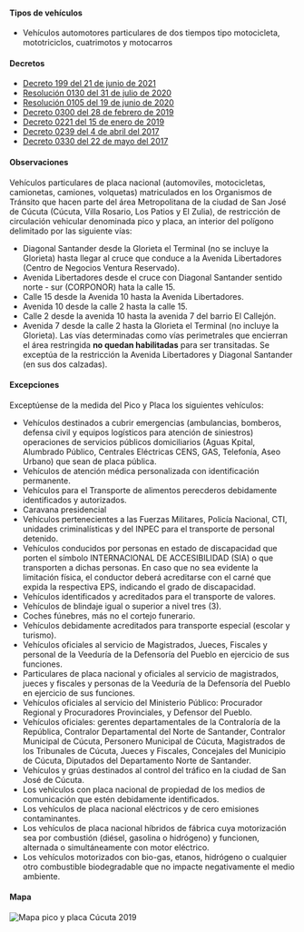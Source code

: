 #### Tipos de vehículos

- Vehículos automotores particulares de dos tiempos tipo motocicleta, mototriciclos, cuatrimotos y motocarros

#### Decretos

- [Decreto 199 del 21 de junio de 2021](/cucuta/decreto-199-del-21-de-junio-de-2021.pdf)
- [Resolución 0130 del 31 de julio de 2020](https://cucutanortedesantander.micolombiadigital.gov.co/sites/cucutanortedesantander/content/files/000775/38738_setra--resol-1302020-pyp-med.pdf)
- [Resolución 0105 del 19 de junio de 2020](https://cucutanortedesantander.micolombiadigital.gov.co/sites/cucutanortedesantander/content/files/000765/38209_resolucion-0105-de-2020.PDF)
- [Decreto 0300 del 28 de febrero de 2019](/cucuta/decreto-0300-del-28-de-febrero-de-2019.pdf)
- [Decreto 0221 del 15 de enero de 2019](/cucuta/decreto-0221-del-15-de-enero-de-2019.pdf)
- [Decreto 0239 del 4 de abril del 2017](http://www.areacucuta.com/wp-content/uploads/2017/04/Decreto-Pico-y-Placa-Placa-y-D%C3%ADa.pdf)
- [Decreto 0330 del 22 de mayo del 2017](http://cucutaonline.com/wp-content/uploads/2017/05/Decreto-0330-pico-placa-modificado.pdf)

#### Observaciones

Vehículos particulares de placa nacional (automoviles, motocicletas, camionetas, camiones, volquetas) matriculados en los Organismos de Tránsito que hacen parte del área Metropolitana de la ciudad de San José de Cúcuta (Cúcuta, Villa Rosario, Los Patios y El Zulia), de restricción de circulación vehicular denominada pico y placa, an interior del polígono delimitado por las siguiente vías:

- Diagonal Santander desde la Glorieta el Terminal (no se incluye la Glorieta) hasta llegar al cruce que conduce a la Avenida Libertadores (Centro de Negocios Ventura Reservado).
- Avenida Libertadores desde el cruce con Diagonal Santander sentido norte - sur (CORPONOR) hata la calle 15.
- Calle 15 desde la Avenida 10 hasta la Avenida Libertadores.
- Avenida 10 desde la calle 2 hasta la calle 15.
- Calle 2 desde la avenida 10 hasta la avenida 7 del barrio El Callejón.
- Avenida 7 desde la calle 2 hasta la Glorieta el Terminal (no incluye la Glorieta).
  Las vías determinadas como vías perimetrales que encierran el área restringida **no quedan habilitadas** para ser transitadas. Se exceptúa de la restricción la Avenida Libertadores y Diagonal Santander (en sus dos calzadas).

#### Excepciones

Exceptúense de la medida del Pico y Placa los siguientes vehículos:

- Vehículos destinados a cubrir emergencias (ambulancias, bomberos, defensa civil y equipos logísticos para atención de siniestros) operaciones de servicios públicos domiciliarios (Aguas Kpital, Alumbrado Público, Centrales Eléctricas CENS, GAS, Telefonía, Aseo Urbano) que sean de placa pública.
- Vehículos de atención médica personalizada con identificación permanente.
- Vehículos para el Transporte de alimentos perecderos debidamente identificados y autorizados.
- Caravana presidencial
- Vehículos pertenecientes a las Fuerzas Militares, Policía Nacional, CTI, unidades criminalísticas y del INPEC para el transporte de personal detenido.
- Vehículos conducidos por personas en estado de discapacidad que porten el símbolo INTERNACIONAL DE ACCESIBILIDAD (SIA) o que transporten a dichas personas. En caso que no sea evidente la limitación física, el conductor deberá acreditarse con el carné que expida la respectiva EPS, indicando el grado de discapacidad.
- Vehículos identificados y acreditados para el transporte de valores.
- Vehículos de blindaje igual o superior a nivel tres (3).
- Coches fúnebres, más no el cortejo funerario.
- Vehículos debidamente acreditados para transporte especial (escolar y turismo).
- Vehículos oficiales al servicio de Magistrados, Jueces, Fiscales y personal de la Veeduría de la Defensoría del Pueblo en ejercicio de sus funciones.
- Particulares de placa nacional y oficiales al servicio de magistrados, jueces y fiscales y personas de la Veeduría de la Defensoría del Pueblo en ejercicio de sus funciones.
- Vehículos oficiales al servicio del Ministerio Público: Procurador Regional y Procuradores Provinciales, y Defensor del Pueblo.
- Vehículos oficiales: gerentes departamentales de la Contraloría de la República, Contralor Departamental del Norte de Santander, Contralor Municipal de Cúcuta, Personero Municipal de Cúcuta, Magistrados de los Tribunales de Cúcuta, Jueces y Fiscales, Concejales del Municipio de Cúcuta, Diputados del Departamento Norte de Santander.
- Vehículos y grúas destinados al control del tráfico en la ciudad de San José de Cúcuta.
- Los vehículos con placa nacional de propiedad de los medios de comunicación que estén debidamente identificados.
- Los vehículos de placa nacional eléctricos y de cero emisiones contaminantes.
- Los vehículos de placa nacional híbridos de fábrica cuya motorización sea por combustión (diésel, gasolina o hidrógeno) y funcionen, alternada o simultáneamente con motor eléctrico.
- Los vehículos motorizados con bio-gas, etanos, hidrógeno o cualquier otro combustible biodegradable que no impacte negativamente el medio ambiente.

#### Mapa

<Image
  alt="Mapa pico y placa Cúcuta 2019"
  src="/cucuta/mapa-pico-y-placa-cucuta-2019.jpg"
  width={766}
  height={768}
/>
